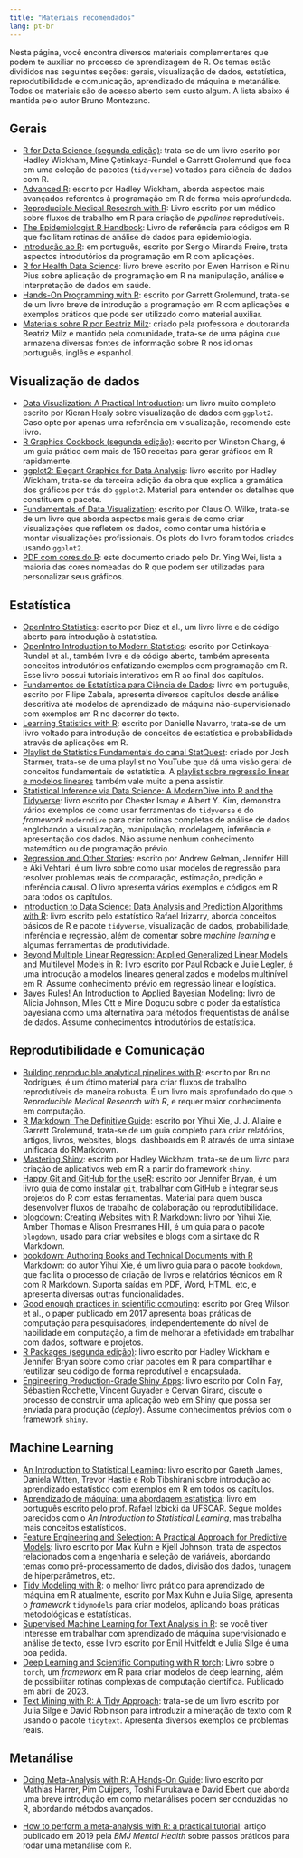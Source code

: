 ```yaml
---
title: "Materiais recomendados"
lang: pt-br
---
```


Nesta página, você encontra diversos materiais complementares
que podem te auxiliar no processo de aprendizagem de R. Os temas
estão divididos nas seguintes seções:
gerais, visualização de dados, estatística,
reprodutibilidade e comunicação, aprendizado de máquina e metanálise.
Todos os materiais são de acesso aberto sem custo algum.
A lista abaixo é mantida pelo autor Bruno Montezano.

## Gerais

* [R for Data Science (segunda edição)](https://r4ds.hadley.nz/): trata-se de um
livro escrito por Hadley Wickham, Mine Çetinkaya-Rundel e Garrett Grolemund
que foca em uma coleção de pacotes (`tidyverse`) voltados para ciência de dados
com R.
* [Advanced R](http://adv-r.had.co.nz/): escrito por Hadley Wickham, aborda aspectos
mais avançados referentes à programação em R de forma mais aprofundada.
* [Reproducible Medical Research with R](https://www.bookdown.org/pdr_higgins/rmrwr/):
Livro escrito por um médico sobre fluxos de trabalho em R para criação de *pipelines*
reprodutíveis.
* [The Epidemiologist R Handbook](https://epirhandbook.com/en/): Livro de referência para
códigos em R que facilitam rotinas de análise de dados para epidemiologia.
* [Introdução ao R](https://www.lampada.uerj.br/arquivosdb/_book2/): em português,
escrito por
Sergio Miranda Freire, trata aspectos introdutórios da programação em R com
aplicações.
* [R for Health Data Science](https://argoshare.is.ed.ac.uk/healthyr_book/): livro
breve escrito por Ewen Harrison e Riinu Pius sobre aplicação de programação em R
na manipulação, análise e interpretação de dados em saúde.
* [Hands-On Programming with R](https://rstudio-education.github.io/hopr/):
escrito por Garrett Grolemund, trata-se de um livro breve de introdução a
programação em R com aplicações e exemplos práticos que pode ser utilizado
como material auxiliar.
* [Materiais sobre R por Beatriz Milz](https://materiais-estudo-r.netlify.app/):
criado pela professora e doutoranda Beatriz Milz e mantido pela comunidade,
trata-se de uma página que armazena diversas fontes de informação sobre R
nos idiomas português, inglês e espanhol.

## Visualização de dados

* [Data Visualization: A Practical Introduction](https://socviz.co/): um livro muito
completo escrito por Kieran Healy sobre visualização de dados com `ggplot2`. Caso opte
por apenas uma referência em visualização, recomendo este livro.
* [R Graphics Cookbook (segunda edição)](https://r-graphics.org/): escrito por Winston Chang,
é um guia prático com mais de 150 receitas para gerar gráficos em R rapidamente.
* [ggplot2: Elegant Graphics for Data Analysis](https://ggplot2-book.org/): livro escrito por Hadley Wickham, trata-se da terceira edição da obra que explica a gramática dos gráficos por trás do `ggplot2`. Material para entender os detalhes que constituem o pacote.
* [Fundamentals of Data Visualization](https://clauswilke.com/dataviz/):
escrito por Claus O. Wilke, trata-se de um livro que aborda aspectos
mais gerais de como criar visualizações que refletem os dados, como
contar uma história e montar visualizações profissionais. Os plots do
livro foram todos criados usando `ggplot2`.
* [PDF com cores do R](https://www.stat.columbia.edu/~tzheng/files/Rcolor.pdf):
este documento criado pelo Dr. Ying Wei, lista a maioria das cores nomeadas do R que podem
ser utilizadas para personalizar seus gráficos.

## Estatística

* [OpenIntro Statistics](https://www.openintro.org/book/os/): escrito por Diez et al.,
um livro livre e de código aberto para introdução à estatística.
* [OpenIntro Introduction to Modern Statistics](https://openintro-ims.netlify.app/):
escrito por Cetinkaya-Rundel et al., também livre e de código aberto, também apresenta
conceitos introdutórios enfatizando exemplos com programação em R. Esse livro possui
tutoriais interativos em R ao final dos capítulos.
* [Fundamentos de Estatística para Ciência de Dados](https://filipezabala.com/fdepcdd/):
livro em português, escrito por Filipe Zabala, apresenta diversos capítulos desde
análise descritiva até modelos de aprendizado de máquina não-supervisionado com
exemplos em R no decorrer do texto.
* [Learning Statistics with R](https://learningstatisticswithr.com/book/): escrito
por Danielle Navarro, trata-se de um livro voltado para introdução de conceitos
de estatística e probabilidade através de aplicações em R.
* [Playlist de Statistics Fundamentals do canal StatQuest](https://youtube.com/playlist?list=PLblh5JKOoLUK0FLuzwntyYI10UQFUhsY9):
criado por Josh Starmer, trata-se de uma playlist no YouTube que dá uma visão geral
de conceitos fundamentais de estatística. A [playlist sobre regressão linear e modelos
lineares](https://youtube.com/playlist?list=PLblh5JKOoLUIzaEkCLIUxQFjPIlapw8nU) também vale muito a pena assistir.
* [Statistical Inference via Data Science: A ModernDive into R and the Tidyverse](https://moderndive.com/index.html):
livro escrito por Chester Ismay e Albert Y. Kim, demonstra vários
exemplos de como usar ferramentas do `tidyverse` e do *framework*
`moderndive` para criar rotinas completas de análise de dados englobando
a visualização, manipulação, modelagem, inferência e apresentação dos dados. Não
assume nenhum conhecimento matemático ou de programação
prévio.
* [Regression and Other Stories](https://users.aalto.fi/~ave/ROS.pdf):
escrito por Andrew Gelman, Jennifer Hill e Aki Vehtari, é um livro sobre
como usar modelos de regressão para resolver problemas reais de
comparação, estimação, predição e inferência causal. O livro apresenta
vários exemplos e códigos em R para todos os capítulos.
* [Introduction to Data Science: Data Analysis and Prediction Algorithms with R](https://rafalab.dfci.harvard.edu/dsbook/): livro escrito pelo estatístico
Rafael Irizarry, aborda conceitos básicos de R e pacote `tidyverse`,
visualização de dados, probabilidade, inferência e regressão, além de comentar
sobre *machine learning* e algumas ferramentas de produtividade.
* [Beyond Multiple Linear Regression: Applied Generalized Linear Models and Multilevel Models in R](https://bookdown.org/roback/bookdown-BeyondMLR/):
livro escrito por Paul Roback e Julie Legler, é uma introdução a modelos
lineares generalizados e modelos multinível em R. Assume conhecimento prévio
em regressão linear e logística.
* [Bayes Rules! An Introduction to Applied Bayesian Modeling](https://www.bayesrulesbook.com/): livro de Alicia Johnson, Miles Ott e
Mine Dogucu sobre o poder da estatística bayesiana como uma alternativa para
métodos frequentistas de análise de dados. Assume conhecimentos introdutórios
de estatística.

## Reprodutibilidade e Comunicação

* [Building reproducible analytical pipelines with R](https://raps-with-r.dev/): escrito por Bruno Rodrigues,
é um ótimo material para criar fluxos de trabalho reprodutíveis de maneira robusta. É um
livro mais aprofundado do que o *Reproducible Medical Research with R*, e requer maior
conhecimento em computação.
* [R Markdown: The Definitive Guide](https://bookdown.org/yihui/rmarkdown/): escrito
por Yihui Xie, J. J. Allaire e Garrett Grolemund, trata-se de um guia completo para
criar relatórios, artigos, livros, websites, blogs, dashboards em R através de uma
sintaxe unificada do RMarkdown.
* [Mastering Shiny](https://mastering-shiny.org/): escrito por Hadley Wickham,
trata-se de um livro para criação de aplicativos web em R a partir do framework
`shiny`.
* [Happy Git and GitHub for the useR](https://happygitwithr.com//): escrito por
Jennifer Bryan, é um livro guia
de como instalar `git`, trabalhar com GitHub e integrar seus projetos do R com
estas ferramentas. Material para quem busca desenvolver fluxos de trabalho
de colaboração ou reprodutibilidade.
* [blogdown: Creating Websites with R Markdown](https://bookdown.org/yihui/blogdown/):
livro por Yihui Xie, Amber Thomas e Alison Presmanes Hill, é um guia para o pacote
`blogdown`, usado para criar websites e blogs com a sintaxe do R Markdown.
* [bookdown: Authoring Books and Technical Documents with R Markdown](https://bookdown.org/yihui/bookdown/):
do autor Yihui Xie, é um livro guia para o pacote `bookdown`, que facilita o
processo de criação de livros e relatórios técnicos em R com R Markdown.
Suporta saídas em PDF, Word, HTML, etc, e apresenta diversas outras
funcionalidades.
* [Good enough practices in scientific computing](https://doi.org/10.1371/journal.pcbi.1005510): 
escrito por Greg Wilson et al., o paper publicado em 2017 apresenta boas
práticas de computação para pesquisadores, independentemente do nível de
habilidade em computação, a fim de melhorar a efetividade em
trabalhar com dados, software e projetos.
* [R Packages (segunda edição)](https://r-pkgs.org/): livro escrito por
Hadley Wickham e Jennifer Bryan sobre como criar pacotes em R para compartilhar
e reutilizar seu código de forma reprodutível e encapsulada.
* [Engineering Production-Grade Shiny Apps](https://engineering-shiny.org/):
livro escrito por Colin Fay, Sébastien Rochette, Vincent Guyader e
Cervan Girard, discute o processo de construir uma aplicação web em Shiny que
possa ser enviada para produção (*deploy*). Assume conhecimentos prévios com
o framework `shiny`.

## Machine Learning

* [An Introduction to Statistical Learning](https://www.statlearning.com/): livro
escrito por Gareth James, Daniela Witten, Trevor Hastie e Rob Tibshirani sobre
introdução ao aprendizado estatístico com exemplos em R em todos os capítulos.
* [Aprendizado de máquina: uma abordagem estatística](http://www.rizbicki.ufscar.br/ame/):
livro em português escrito pelo prof. Rafael Izbicki da UFSCAR. Segue moldes parecidos com
o *An Introduction to Statistical Learning*, mas trabalha mais conceitos estatísticos.
* [Feature Engineering and Selection: A Practical Approach for Predictive Models](https://bookdown.org/max/FES/):
livro escrito por Max Kuhn e Kjell Johnson, trata de aspectos
relacionados com a engenharia e seleção de variáveis, abordando temas
como pré-processamento de dados, divisão dos dados, tunagem de
hiperparâmetros, etc.
* [Tidy Modeling with R](https://www.tmwr.org/): o melhor livro
prático para aprendizado de máquina em R atualmente, escrito por
Max Kuhn e Julia Silge, apresenta o *framework* `tidymodels` para
criar modelos, aplicando boas práticas metodológicas e estatísticas.
* [Supervised Machine Learning for Text Analysis in R](https://smltar.com/):
se você tiver interesse em trabalhar com aprendizado de máquina
supervisionado e análise de texto, esse livro escrito por Emil Hvitfeldt
e Julia Silge é uma boa pedida.
* [Deep Learning and Scientific Computing with R torch](https://skeydan.github.io/Deep-Learning-and-Scientific-Computing-with-R-torch/):
Livro sobre o `torch`, um *framework* em R para criar modelos de deep learning, além
de possibilitar rotinas complexas de computação científica. Publicado em abril de 2023.
* [Text Mining with R: A Tidy Approach ](https://www.tidytextmining.com/):
trata-se de um livro escrito por Julia Silge e David Robinson para
introduzir a mineração de texto com R usando o pacote `tidytext`.
Apresenta diversos exemplos de problemas reais.

## Metanálise

* [Doing Meta-Analysis with R: A Hands-On Guide](https://bookdown.org/MathiasHarrer/Doing_Meta_Analysis_in_R/):
livro escrito por Mathias Harrer, Pim Cuijpers, Toshi Furukawa e
David Ebert que aborda uma breve introdução em como metanálises
podem ser conduzidas no R, abordando métodos avançados.

* [How to perform a meta-analysis with R: a practical tutorial](https://mentalhealth.bmj.com/content/22/4/153): artigo
publicado em 2019 pela *BMJ Mental Health* sobre passos práticos para
rodar uma metanálise com R.